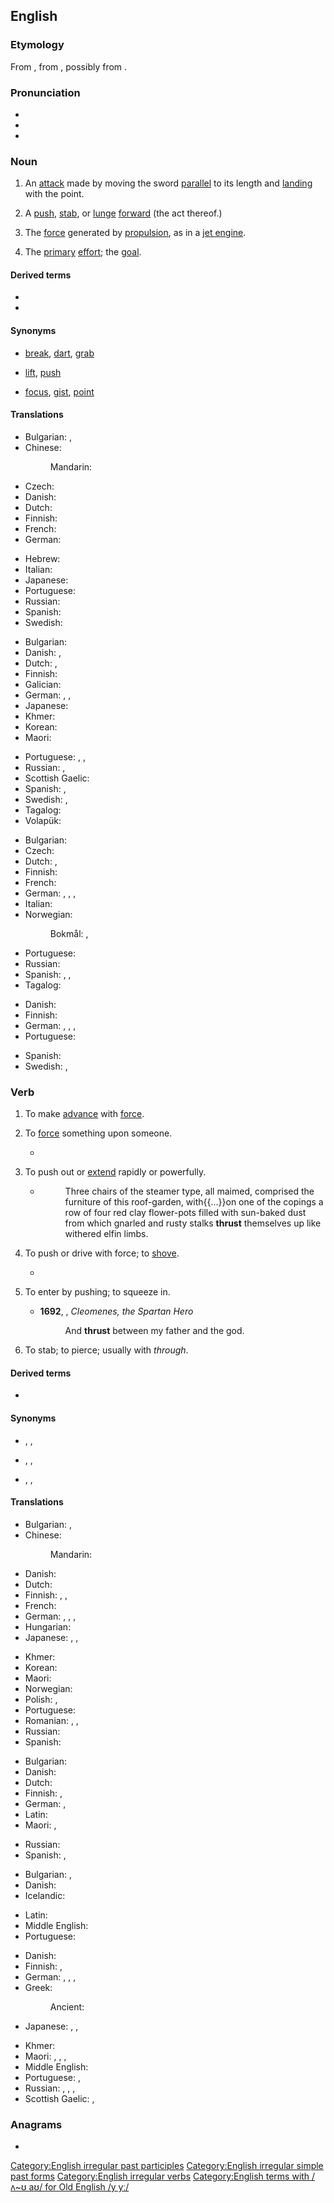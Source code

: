 ==English==
{{wikipedia|Thrust (disambiguation)|Thrust}}

===Etymology===
From {{der|en|non|þrysta}}, from {{der|en|gem-pro|*þrustijaną}}, possibly from {{der|en|ine-pro|*trewd-}}.
{{root|en|ine-pro|*trewd-}}

===Pronunciation===
* {{IPA|en|/θɹʌst/}}
* {{audio|en|En-us-thrust.ogg|Audio (US)}}
* {{rhymes|en|ʌst|s=1}}

===Noun===
{{en-noun|~}}

# {{lb|en|fencing}} An [[attack]] made by moving the sword [[parallel]] to its length and [[land]]ing with the point.
#: {{ux|en|Pierre was a master swordsman, and could parry the '''thrusts''' of lesser men with barely a thought.}}
# A [[push]], [[stab]], or [[lunge]] [[forward]] (the act thereof.)
#: {{ux|en|The cutpurse tried to knock her satchel from her hands, but she avoided his '''thrust''' and yelled, "Thief!"}}
# The [[force]] generated by [[propulsion]], as in a [[jet engine]].
#: {{ux|en|Spacecraft are engineering marvels, designed to resist the '''thrust''' of liftoff, as well as the reverse pressure of the void.}}
# {{lb|en|figuratively}} The [[primary]] [[effort]]; the [[goal]].
#: {{ux|en|Ostensibly, the class was about public health in general, but the main '''thrust''' was really sex education.}}

====Derived terms====
* {{l|en|thrust bucket}}
* {{l|en|thrust vectoring}}

====Synonyms====
* {{sense|push, stab, or lunge forward}} [[break]], [[dart]], [[grab]]
* {{sense|force generated by propulsion}} [[lift]], [[push]]
* {{sense|primary effort or goal}} [[focus]], [[gist]], [[point]]

====Translations====
{{trans-top|an attack with a sword}}
* Bulgarian: {{t|bg|мушкане|n}}, {{t|bg|пронизване|n}}
* Chinese:
*: Mandarin: {{t|cmn|刺击}}
* Czech: {{t|cs|výpad|m}}
* Danish: {{t|da|stød|n}}
* Dutch: {{t+|nl|steek|m}}
* Finnish: {{t+|fi|pisto}}
* French: {{t+|fr|estocade|f}}
* German: {{t+|de|Stoß|m}}
{{trans-mid}}
* Hebrew: {{t+|he|אִבְחָה|f|tr=ivẖá}}
* Italian: {{t+|it|stoccata}}
* Japanese: {{t+|ja|突き|tr=つき, tsuki|sc=Jpan}}
* Portuguese: {{t+|pt|estocada|f}}
* Russian: {{t+|ru|уко́л|m}}
* Spanish: {{t+|es|estocada|f}}
* Swedish: {{t+|sv|stöt}}
{{trans-bottom}}

{{trans-top|a lunge forward}}
* Bulgarian: {{t+|bg|нападение|n}}
* Danish: {{t+|da|anfald|n}}, {{t|da|fremstød|n}}
* Dutch: {{t+|nl|stoot|m}}, {{t+|nl|steek|m}}
* Finnish: {{t+|fi|syöksy}}
* Galician: {{t+|gl|pulo|m}}
* German: {{t+|de|Stoß|m}}, {{t+|de|Stich|m}}, {{t+|de|Vorstoß|m}}
* Japanese: {{t+|ja|突き|tr=tsuki}}
* Khmer: {{t|km|ដំណើរហក់|tr=dɑm naəhɑk|sc=Khmr}}
* Korean: {{t-needed|ko}}
* Maori: {{t|mi|pūmuka}}
{{trans-mid}}
* Portuguese: {{t+|pt|impulso|m}}, {{t+|pt|ímpeto|m}}, {{t+|pt|ataque|m}}
* Russian: {{t+|ru|вы́пад|m}}, {{t+|ru|уда́р|m}}
* Scottish Gaelic: {{t|gd|sparradh|m}}
* Spanish: {{t+|es|empuje|m}}, {{t+|es|envión|m}}
* Swedish: {{t+|sv|anfall}}, {{t+|sv|framstöt}}
* Tagalog: {{t+|tl|sikad}}
* Volapük: {{t-needed|vo}}
{{trans-bottom}}

{{trans-top|force due to propulsion}}
* Bulgarian: {{t+|bg|напор|m}}
* Czech: {{t+|cs|tah|m}}
* Dutch: {{t+|nl|druk|m}}, {{t+|nl|stuwkracht|f}}
* Finnish: {{t+|fi|työntövoima}}
* French: {{t+|fr|poussée}}
* German: {{t+|de|Schub|m}}, {{t|de|Schubkraft|f}}, {{t+|de|Druck|m}}, {{t+|de|Druckkraft|f}}
* Italian: {{t+|it|spinta|f}}
* Norwegian:
*: Bokmål: {{t|nb|skyvekraft|m|f}}, {{t|nb|thrust|m}}
{{trans-mid}}
* Portuguese: {{t+|pt|impulso|m}}
* Russian: {{t+|ru|тя́га|f}}
* Spanish: {{t+|es|empuje|m}}, {{t+|es|envión|m}}, {{t+|es|impulso|m}}
* Tagalog: {{t+|tl|sikad}}
{{trans-bottom}}

{{trans-top|(figurative) primary effort}}
* Danish: {{t+|da|mål|n}}
* Finnish: {{t+|fi|ydin}}
* German: {{t+|de|Stoßrichtung|f}}, {{t+|de|Tenor|m}}, {{t+|de|Ziel}}, {{t|de|Zielrichtung|f}}
* Portuguese: {{t+|pt|ênfase|f}}
{{trans-mid}}
* Spanish: {{t+|es|énfasis|m}}
* Swedish: {{t+|sv|syfte}}, {{t+|sv|mål}}
{{trans-bottom}}

===Verb===
{{en-verb|thrusts|thrusting|thrust|past2=thrusted}}

# {{lb|en|intransitive}} To make [[advance]] with [[force#Noun|force]].
#: {{ux|en|We '''thrust''' at the enemy with our forces.}}
# {{lb|en|transitive}} To [[force#Verb|force]] something upon someone.
#: {{ux|en|I asked her not to '''thrust''' the responsibility on me.}}
#* {{quote-book
|en
|year=1957
|last=Chiang
|first=Chung-cheng (Kai-shek)
|authorlink=Chiang Kai-shek
|chapter=Introduction
|title=Soviet Russia in China: A Summing-up at Seventy
|url=https://archive.org/details/sovietrussiainch009229mbp/
|location=[[New York]]
|publisher=Farrar, Straus and Cudahy
|LCCN=57010316
|OCLC=955026629
|page=7
|pageurl=https://archive.org/details/sovietrussiainch009229mbp/page/n18/
|text=It is my earnest hope that the bitter lessons China has learned may prove instructive to countries and governments, and especially those in Asia which now face the same threat of Communism. Often it is not easy for most people to realize the presence of this threat in their midst, and by the time they do, it may already be too late to prevent its '''thrusting''' them behind the Iron Curtain at least for a time.}}
# {{lb|en|transitive}} To push out or [[extend]] rapidly or powerfully.
#: {{ux|en|He '''thrust''' his arm into the icy stream and grabbed a wriggling fish, astounding the observers.}}
#: {{ux|en|Towers '''thrusting''' skyward.}}
#* {{RQ:Vance Nobody|I}}
#*: Three chairs of the steamer type, all maimed, comprised the furniture of this roof-garden, with{{...}}on one of the copings a row of four red clay flower-pots filled with sun-baked dust from which gnarled and rusty stalks '''thrust''' themselves up like withered elfin limbs.
# {{lb|en|transitive}} To push or drive with force; to [[shove]].
#: {{ux|en|to '''thrust''' anything with the hand or foot, or with an instrument}}
#* {{RQ:Milton Paradise Regained|book=Samson Agonistes|28|passage=Into a Dungeon '''thruſt''', to work with Slaves?}}
# {{lb|en|intransitive}} To enter by pushing; to squeeze in.
#* '''1692''', {{w|John Dryden}}, ''Cleomenes, the Spartan Hero''
#*: And '''thrust''' between my father and the god.
# To stab; to pierce; usually with ''through''.

====Derived terms====
* {{l|en|thruster}}

====Synonyms====
* {{sense|advance with force}} {{l|en|attack}}, {{l|en|charge}}, {{l|en|rush}}
* {{sense|force upon someone}} {{l|en|compel}}, {{l|en|charge}}, {{l|en|force}}
* {{sense|push out or extend rapidly and powerfully}} {{l|en|dart}}, {{l|en|reach}}, {{l|en|stab}}

====Translations====
{{trans-top|make an advance with force}}
* Bulgarian: {{t+|bg|пъхам}}, {{t+|bg|мушкам}}
* Chinese:
*: Mandarin: {{t+|cmn|推力|tr=tuīlì|sc=Hani}}
* Danish: {{t|da|støde}}
* Dutch: {{t|nl|vooruitstuwen}}
* Finnish: {{t+|fi|iskeä}}, {{t+|fi|sysätä}}, {{t|fi|työntyä}}
* French: {{t+|fr|propulser}}
* German: {{t+|de|schieben}}, {{t+|de|stoßen}}, {{t|de|entgegenwerfen}}, {{t+|de|stürmen}}
* Hungarian: {{t+|hu|taszít}}
* Japanese: {{t+|ja|押す|tr=おす, osu|sc=Jpan}}, {{t+|ja|突く|tr=つく, tsuku|sc=Jpan}}, {{t+|ja|刺す|tr=さす, sasu|sc=Jpan}}
{{trans-mid}}
* Khmer: {{t|km|រុញច្រាន|tr=ruɲ craan|sc=Khmr}}
* Korean: {{t+|ko|돌격|alt=돌격-하다}}
* Maori: {{t|mi|whakaete}}
* Norwegian: {{t|no|støt}}
* Polish: {{t+|pl|forsować|impf}}, {{t|pl|sforsować|pf}}
* Portuguese: {{t+|pt|empurrar}}
* Romanian: {{t+|ro|împinge}}, {{t+|ro|buși}}, {{t+|ro|împunge}}
* Russian: {{t+|ru|наступа́ть|impf}}
* Spanish: {{t+|es|propulsar}}
{{trans-bottom}}

{{trans-top|force something upon someone}}
* Bulgarian: {{t+|bg|натрапвам}}
* Danish: {{t|da|påtvinge}}
* Dutch: {{t+|nl|opdringen}}
* Finnish: {{t+|fi|sysätä}}, {{t+|fi|työntää}}
* German: {{t+|de|aufdrängen}}, {{t+|de|drängen}}
* Latin: {{t|la|trūdō}}
* Maori: {{t|mi|whātoro}}, {{t|mi|whakatoro}}
{{trans-mid}}
* Russian: {{t+|ru|навя́зывать|impf}}
* Spanish: {{t+|es|asestar}}, {{t+|es|forzar}}
{{trans-bottom}}

{{trans-top|push or drive something with force}}
* Bulgarian: {{t+|bg|забивам}}, {{t+|bg|пронизвам}}
* Danish: {{t|da|skubbe}}
* Icelandic: {{t+|is|þrýsta}}
{{trans-mid}}
* Latin: {{t|la|trūdō}}
* Middle English: {{t|enm|launcen}}
* Portuguese: {{t+|pt|socar}}
{{trans-bottom}}

{{trans-top|push out or extend rapidly or powerfully}}
* Danish: {{t|da|lange ud}}
* Finnish: {{t+|fi|sysätä}}, {{t+|fi|työntää}}
* German: {{t+|de|stoßen}}, {{t+|de|stechen}}, {{t+|de|stecken}}, {{t+|de|schieben}}
* Greek:
*: Ancient: {{t|grc|ὠθέω}}
* Japanese: {{t+|ja|押す|tr=おす, osu|sc=Jpan}}, {{t+|ja|突く|tr=つく, tsuku|sc=Jpan}}, {{t+|ja|刺す|tr=さす, sasu|sc=Jpan}}
{{trans-mid}}
* Khmer: {{t|km|រុញច្រាន|tr=ruɲ craan|sc=Khmr}}
* Maori: {{t|mi|torohaki}}, {{t|mi|kōkō}}, {{t|mi|pūmuka}}, {{t|mi|whakatoro}}
* Middle English: {{t|enm|werpen}}
* Portuguese: {{t+|pt|esticar}}, {{t+|pt|estender}}
* Russian: {{t+|ru|пиха́ть|impf}}, {{t+|ru|пихну́ть|pf}}, {{t+|ru|толка́ть|impf}}, {{t+|ru|толкну́ть|pf}}
* Scottish Gaelic: {{t|gd|stob}}, {{t|gd|buail}}
{{trans-bottom}}

===Anagrams===
* {{anagrams|en|a=hrsttu|'struth|Hurtts|struth|thurst|truths}}

[[Category:English irregular past participles]]
[[Category:English irregular simple past forms]]
[[Category:English irregular verbs]]
[[Category:English terms with /ʌ~ʊ aʊ/ for Old English /y yː/]]